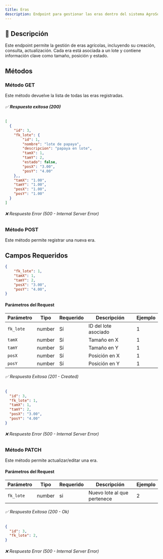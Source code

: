 ```yaml
---
title: Eras
description: Endpoint para gestionar las eras dentro del sistema AgroSoft.
---
```



## 🔹 **Descripción**
Este endpoint permite la gestión de eras agrícolas, incluyendo su creación, consulta, actualización.
Cada era está asociada a un lote y contiene información clave como tamaño, posición y estado.

## Métodos

### Método GET

<ApiBaseBanner 
  method="GET" 
  path="/eras/" 
  baseUrl="http://127.0.0.1:8000"
/>

Este método devuelve la lista de todas las eras registradas.  
###### ✅ **Respuesta exitosa (200)**
```json
[
  {
    "id": 3,
    "fk_lote": {
        "id": 1,
        "nombre": "lote de papaya",
        "descripcion": "papaya en lote",
        "tamX": 1,
        "tamY": 2,
        "estado": false,
        "posX": "3.00",
        "posY": "4.00"
    },,
    "tamX": "1.00",
    "tamY": "1.00",
    "posX": "1.00",
    "posY": "1.00"
  }
]
```
###### ❌ Respuesta Error (500 - Internal Server Error)

### Método POST

<ApiBaseBanner 
  method="POST" 
  path="/eras/" 
  baseUrl="http://127.0.0.1:8000"
/>

Este método permite registrar una nueva era.

## **Campos Requeridos**
```json
{
    "fk_lote": 1,
    "tamX": 1,
    "tamY": 2,
    "posX": "3.00",
    "posY": "4.00",
}
```

#### **Parámetros del Request**

| Parámetro   | Tipo    | Requerido | Descripción               | Ejemplo       |
|------------|---------|-----------|---------------------------|---------------|
| `fk_lote`  | number  | Sí        | ID del lote asociado      | 1             |
| `tamX`     | number  | Sí        | Tamaño en X               | 1             |
| `tamY`     | number  | Sí        | Tamaño en Y               | 1             |
| `posX`     | number  | Sí        | Posición en X             | 1             |
| `posY`     | number  | Sí        | Posición en Y             | 1             |

###### ✅ Respuesta Exitosa (201 - Created)
```json
{
  "id": 3,
  "fk_lote": 1,
  "tamX": 1,
  "tamY": 2,
  "posX": "3.00",
  "posY": "4.00"
}
```
###### ❌ Respuesta Error (500 - Internal Server Error)

### Método PATCH

<ApiBaseBanner 
  method="PATCH" 
  path="/eras/{id}/" 
  baseUrl="http://127.0.0.1:8000"
/>

Este método permite actualizar/editar una era.

#### **Parámetros del Request**
| Parámetro | Tipo    | Requerido | Descripción         | Ejemplo     |
|-----------|--------|-----------|---------------------|-------------|
| `fk_lote`    | number | si       | Nuevo lote al que pertenece | 2 |

###### ✅ Respuesta Exitosa (200 - Ok)
```json
{
  "id": 3,
  "fk_lote": 2,
}
```
###### ❌ Respuesta Error (500 - Internal Server Error)
